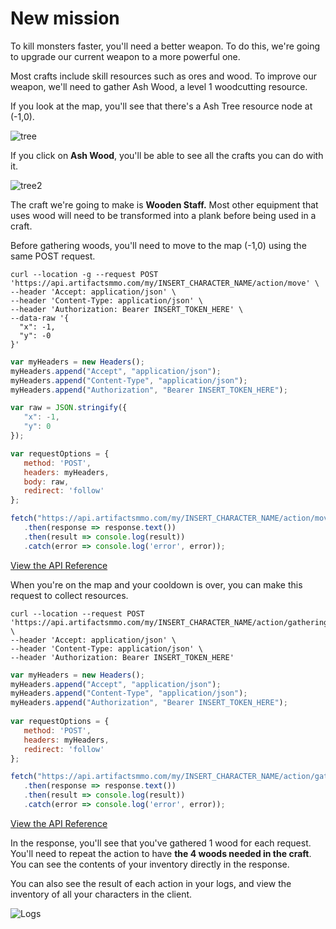 # New mission

To kill monsters faster, you'll need a better weapon.
To do this, we're going to upgrade our current weapon to a more powerful one.

Most crafts include skill resources such as ores and wood. To improve our weapon, we'll need to gather Ash Wood, a level 1 woodcutting resource.

 If you look at the map, you'll see that there's a Ash Tree resource node at (-1,0).

![tree](https://artifactsmmo.com/images/docs/ash_tree1.png)

If you click on **Ash Wood**, you'll be able to see all the crafts you can do with it.

![tree2](https://artifactsmmo.com/images/docs/ash_tree2.png)

The craft we're going to make is **Wooden Staff.** Most other equipment that uses wood will need to be transformed into a plank before being used in a craft.

Before gathering woods, you'll need to move to the map (-1,0) using the same POST request.
  
```http filename="cURL" copy
curl --location -g --request POST 'https://api.artifactsmmo.com/my/INSERT_CHARACTER_NAME/action/move' \
--header 'Accept: application/json' \
--header 'Content-Type: application/json' \
--header 'Authorization: Bearer INSERT_TOKEN_HERE' \
--data-raw '{
  "x": -1,
  "y": -0 
}'
```
```js filename="Javascript" copy
var myHeaders = new Headers();
myHeaders.append("Accept", "application/json");
myHeaders.append("Content-Type", "application/json");
myHeaders.append("Authorization", "Bearer INSERT_TOKEN_HERE");

var raw = JSON.stringify({
   "x": -1,
   "y": 0
});

var requestOptions = {
   method: 'POST',
   headers: myHeaders,
   body: raw,
   redirect: 'follow'
};

fetch("https://api.artifactsmmo.com/my/INSERT_CHARACTER_NAME/action/move", requestOptions)
   .then(response => response.text())
   .then(result => console.log(result))
   .catch(error => console.log('error', error));
```

[View the API Reference](https://api.artifactsmmo.com/docs/#/operations/action_move_my__name__action_move_post)

When you're on the map and your cooldown is over, you can make this request to collect resources.

```http filename="cURL" copy
curl --location --request POST 'https://api.artifactsmmo.com/my/INSERT_CHARACTER_NAME/action/gathering' \
--header 'Accept: application/json' \
--header 'Content-Type: application/json' \
--header 'Authorization: Bearer INSERT_TOKEN_HERE'
```
```js filename="Javascript" copy
var myHeaders = new Headers();
myHeaders.append("Accept", "application/json");
myHeaders.append("Content-Type", "application/json");
myHeaders.append("Authorization", "Bearer INSERT_TOKEN_HERE");
 
var requestOptions = {
   method: 'POST',
   headers: myHeaders,
   redirect: 'follow'
};

fetch("https://api.artifactsmmo.com/my/INSERT_CHARACTER_NAME/action/gathering", requestOptions)
   .then(response => response.text())
   .then(result => console.log(result))
   .catch(error => console.log('error', error));
```

[View the API Reference](https://api.artifactsmmo.com/docs/#/operations/action_gathering_my__name__action_gathering_post)

In the response, you'll see that you've gathered 1 wood for each request. You'll need to repeat the action to have **the 4 woods needed in the craft**. You can see the contents of your inventory directly in the response.

You can also see the result of each action in your logs, and view the inventory of all your characters in the client. 

![Logs](https://artifactsmmo.com/images/docs/gathering.png)
